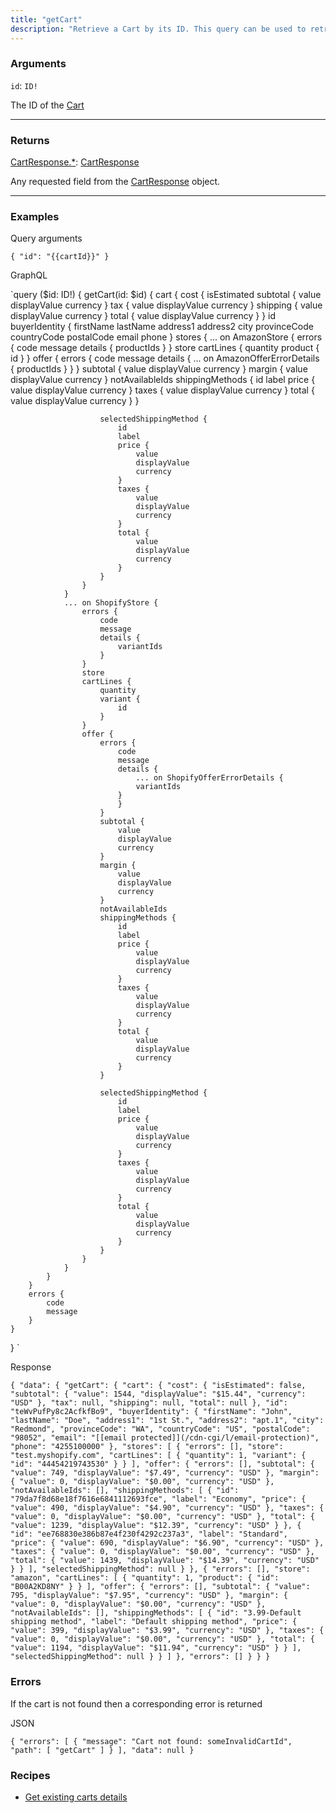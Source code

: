 ```yaml
---
title: "getCart"
description: "Retrieve a Cart by its ID. This query can be used to retrieve information about an existing cart."
---
```


### Arguments

`id`: `ID!`

The ID of the [Cart](https://rye-docs.readme.io/reference/cart-2)

---

### Returns

[CartResponse.\*](/reference/cartresponse#fields): [CartResponse](/reference/cartresponse)

Any requested field from the [CartResponse](/reference/cartresponse) object.

---

### Examples

Query arguments

`{
    "id": "{{cartId}}"
}
`

GraphQL

`query ($id: ID!) {
    getCart(id: $id) {
        cart {
            cost {
                isEstimated
                subtotal {
                    value
                    displayValue
                    currency
                }
                tax {
                    value
                    displayValue
                    currency
                }
                shipping {
                    value
                    displayValue
                    currency
                }
                total {
                    value
                    displayValue
                    currency
                }
            }
            id
            buyerIdentity {
                firstName
                lastName
                address1
                address2
                city
                provinceCode
                countryCode
                postalCode
                email
                phone
            }
            stores {
                ... on AmazonStore {
                    errors {
                        code
                        message
                        details {
                            productIds
                        }
                    }
                    store
                    cartLines {
                        quantity
                        product {
                            id
                        }
                    }
                    offer {
                        errors {
                            code
                            message
                            details {
                                ... on AmazonOfferErrorDetails {
                                productIds
                            }
                            }
                        }
                        subtotal {
                            value
                            displayValue
                            currency
                        }
                        margin {
                            value
                            displayValue
                            currency
                        }
                        notAvailableIds
                        shippingMethods {
                            id
                            label
                            price {
                                value
                                displayValue
                                currency
                            }
                            taxes {
                                value
                                displayValue
                                currency
                            }
                            total {
                                value
                                displayValue
                                currency
                            }
                        }

                        selectedShippingMethod {
                            id
                            label
                            price {
                                value
                                displayValue
                                currency
                            }
                            taxes {
                                value
                                displayValue
                                currency
                            }
                            total {
                                value
                                displayValue
                                currency
                            }
                        }
                    }
                }
                ... on ShopifyStore {
                    errors {
                        code
                        message
                        details {
                            variantIds
                        }
                    }
                    store
                    cartLines {
                        quantity
                        variant {
                            id
                        }
                    }
                    offer {
                        errors {
                            code
                            message
                            details {
                                ... on ShopifyOfferErrorDetails {
                                variantIds
                            }
                            }
                        }
                        subtotal {
                            value
                            displayValue
                            currency
                        }
                        margin {
                            value
                            displayValue
                            currency
                        }
                        notAvailableIds
                        shippingMethods {
                            id
                            label
                            price {
                                value
                                displayValue
                                currency
                            }
                            taxes {
                                value
                                displayValue
                                currency
                            }
                            total {
                                value
                                displayValue
                                currency
                            }
                        }

                        selectedShippingMethod {
                            id
                            label
                            price {
                                value
                                displayValue
                                currency
                            }
                            taxes {
                                value
                                displayValue
                                currency
                            }
                            total {
                                value
                                displayValue
                                currency
                            }
                        }
                    }
                }
            }
        }
        errors {
            code
            message
        }
    }
}
`

Response

`{
    "data": {
        "getCart": {
            "cart": {
                "cost": {
                    "isEstimated": false,
                    "subtotal": {
                        "value": 1544,
                        "displayValue": "$15.44",
                        "currency": "USD"
                    },
                    "tax": null,
                    "shipping": null,
                    "total": null
                },
                "id": "teWvPufPy8c2AcfkfBo9",
                "buyerIdentity": {
                    "firstName": "John",
                    "lastName": "Doe",
                    "address1": "1st St.",
                    "address2": "apt.1",
                    "city": "Redmond",
                    "provinceCode": "WA",
                    "countryCode": "US",
                    "postalCode": "98052",
                    "email": "[[email protected]](/cdn-cgi/l/email-protection)",
                    "phone": "4255100000"
                },
                "stores": [
                    {
                        "errors": [],
                        "store": "test.myshopify.com",
                        "cartLines": [
                            {
                                "quantity": 1,
                                "variant": {
                                    "id": "44454219743530"
                                }
                            }
                        ],
                        "offer": {
                            "errors": [],
                            "subtotal": {
                                "value": 749,
                                "displayValue": "$7.49",
                                "currency": "USD"
                            },
                            "margin": {
                                "value": 0,
                                "displayValue": "$0.00",
                                "currency": "USD"
                            },
                            "notAvailableIds": [],
                            "shippingMethods": [
                                {
                                    "id": "79da7f8d68e18f7616e6841112693fce",
                                    "label": "Economy",
                                    "price": {
                                        "value": 490,
                                        "displayValue": "$4.90",
                                        "currency": "USD"
                                    },
                                    "taxes": {
                                        "value": 0,
                                        "displayValue": "$0.00",
                                        "currency": "USD"
                                    },
                                    "total": {
                                        "value": 1239,
                                        "displayValue": "$12.39",
                                        "currency": "USD"
                                    }
                                },
                                {
                                    "id": "ee768830e386b87e4f230f4292c237a3",
                                    "label": "Standard",
                                    "price": {
                                        "value": 690,
                                        "displayValue": "$6.90",
                                        "currency": "USD"
                                    },
                                    "taxes": {
                                        "value": 0,
                                        "displayValue": "$0.00",
                                        "currency": "USD"
                                    },
                                    "total": {
                                        "value": 1439,
                                        "displayValue": "$14.39",
                                        "currency": "USD"
                                    }
                                }
                            ],
                            "selectedShippingMethod": null
                        }
                    },
                    {
                        "errors": [],
                        "store": "amazon",
                        "cartLines": [
                            {
                                "quantity": 1,
                                "product": {
                                    "id": "B00A2KD8NY"
                                }
                            }
                        ],
                        "offer": {
                            "errors": [],
                            "subtotal": {
                                "value": 795,
                                "displayValue": "$7.95",
                                "currency": "USD"
                            },
                            "margin": {
                                "value": 0,
                                "displayValue": "$0.00",
                                "currency": "USD"
                            },
                            "notAvailableIds": [],
                            "shippingMethods": [
                                {
                                    "id": "3.99-Default shipping method",
                                    "label": "Default shipping method",
                                    "price": {
                                        "value": 399,
                                        "displayValue": "$3.99",
                                        "currency": "USD"
                                    },
                                    "taxes": {
                                        "value": 0,
                                        "displayValue": "$0.00",
                                        "currency": "USD"
                                    },
                                    "total": {
                                        "value": 1194,
                                        "displayValue": "$11.94",
                                        "currency": "USD"
                                    }
                                }
                            ],
                            "selectedShippingMethod": null
                        }
                    }
                ]
            },
            "errors": []
        }
    }
}
`

### Errors

If the cart is not found then a corresponding error is returned

JSON

`{
    "errors": [
        {
            "message": "Cart not found: someInvalidCartId",
            "path": [
                "getCart"
            ]
        }
    ],
    "data": null
}
`

### Recipes

* [Get existing carts details](/recipes/get-an-existing-carts-details)